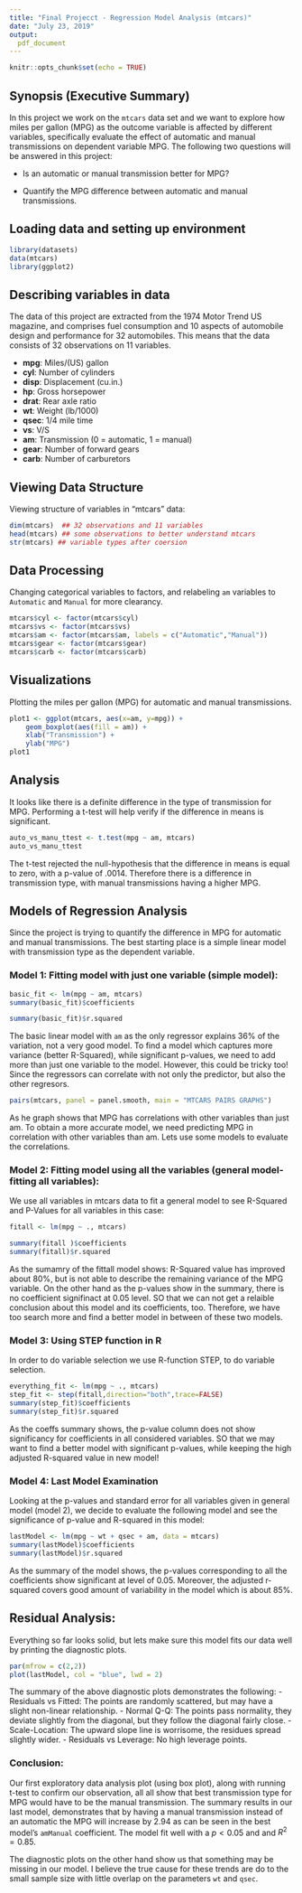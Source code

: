 ---
title: "Final Projecct - Regression Model Analysis (mtcars)"
date: "July 23, 2019"
output:
  pdf_document
---

```{r setup, include=FALSE}
knitr::opts_chunk$set(echo = TRUE)

```

## Synopsis (Executive Summary)
In this project we work on the `mtcars` data set and we want to explore how miles per gallon (MPG) as the outcome variable is affected by different variables, specifically evaluate the effect of automatic and manual transmissions on dependent variable MPG. The following two questions will be answered in this project:

- Is an automatic or manual transmission better for MPG?

- Quantify the MPG difference between automatic and manual transmissions.

## Loading data and setting up environment

```{r, message=FALSE}
library(datasets)
data(mtcars)
library(ggplot2)

```


## Describing variables in data
The data of this project are extracted from the 1974 Motor Trend US magazine, and comprises fuel consumption and 10 aspects of automobile design and performance for 32 automobiles. This means that the data consists of 32 observations on 11 variables.

- **mpg**:	 Miles/(US) gallon
- **cyl**:	 Number of cylinders
- **disp**:	 Displacement (cu.in.)
- **hp**:	 Gross horsepower
- **drat**:	 Rear axle ratio
- **wt**:	 Weight (lb/1000)
- **qsec**:	 1/4 mile time
- **vs**:	 V/S
- **am**:	 Transmission (0 = automatic, 1 = manual)
- **gear**:	 Number of forward gears
- **carb**:	 Number of carburetors

## Viewing Data Structure

Viewing structure of variables in "mtcars" data:

```{r}
dim(mtcars)  ## 32 observations and 11 variables
head(mtcars) ## some observations to better understand mtcars 
str(mtcars) ## variable types after coersion
```

## Data Processing

Changing categorical variables to factors, and relabeling `am` variables to `Automatic` and `Manual` for more clearancy.

```{r}
mtcars$cyl <- factor(mtcars$cyl)
mtcars$vs <- factor(mtcars$vs)
mtcars$am <- factor(mtcars$am, labels = c("Automatic","Manual"))
mtcars$gear <- factor(mtcars$gear)
mtcars$carb <- factor(mtcars$carb)
```

## Visualizations

Plotting the miles per gallon (MPG) for automatic and manual transmissions.

```{r, fig.height= 4}
plot1 <- ggplot(mtcars, aes(x=am, y=mpg)) +
    geom_boxplot(aes(fill = am)) +
    xlab("Transmission") +
    ylab("MPG") 
plot1
```
## Analysis

It looks like there is a definite difference in the type of transmission for MPG. Performing a t-test will help verify if the difference in means is significant.

```{r}
auto_vs_manu_ttest <- t.test(mpg ~ am, mtcars)
auto_vs_manu_ttest
```

The t-test rejected the null-hypothesis that the difference in means is equal to zero, with a p-value of $.0014$. Therefore there is a difference in transmission type, with manual transmissions having a higher MPG.

## Models of Regression Analysis

Since the project is trying to quantify the difference in MPG for automatic and manual transmissions. The best starting place is a simple linear model with transmission
type as the dependent variable.

### Model 1: Fitting model with just one variable (simple model):
```{r}
basic_fit <- lm(mpg ~ am, mtcars)
summary(basic_fit)$coefficients

summary(basic_fit)$r.squared
```

The basic linear model with `am` as the only regressor explains $36\%$ of the variation, not a very good model. To find a model which captures more variance (better R-Squared), while significant p-values, we need to add more than just one variable to the model. However, this could be tricky too! Since the regressors can correlate with not only the predictor, but also the other regresors. 

```{r}
pairs(mtcars, panel = panel.smooth, main = "MTCARS PAIRS GRAPHS")
```
As he graph shows that MPG has correlations with other variables than just am. To obtain a more accurate model, we need predicting MPG in correlation with other variables than am. Lets use some models to evaluate the correlations.

### Model 2: Fitting model using all the variables (general model-fitting all variables):

We use all variables in mtcars data to fit a general model to see R-Squared and P-Values for all variables in this case:

```{r}
fitall <- lm(mpg ~ ., mtcars) 

summary(fitall )$coefficients
summary(fitall)$r.squared

```
As the sumamry of the fittall model shows: R-Squared value has improved about $80\%$, but is not able to describe the remaining variance of the MPG variable. On the other hand as the p-values show in the summary, there is no coefficient signifinact at $0.05$ level. SO that we can not get a relaible conclusion about this model and its coefficients, too. Therefore, we have too search more and find a better model in between of these two models.

### Model 3: Using STEP function in R

In order to do variable selection we use R-function STEP, to do variable selection.

```{r}
everything_fit <- lm(mpg ~ ., mtcars)
step_fit <- step(fitall,direction="both",trace=FALSE)
summary(step_fit)$coefficients
summary(step_fit)$r.squared
```
As the coeffs summary shows, the p-value column does not show significancy for coefficients in all considered variables. SO that we may want to find a better model with significant p-values, while keeping the high adjusted R-squared value in new model!

### Model 4: Last Model Examination

Looking at the p-values and standard error for all variables given in general model (model 2), we decide to evaluate the following model and see the significance of p-value and R-squared in this model:

```{r}
lastModel <- lm(mpg ~ wt + qsec + am, data = mtcars)
summary(lastModel)$coefficients
summary(lastModel)$r.squared 
```

As the summary of the model shows, the p-values corresponding to all the coefficients show significant at level of $0.05$. Moreover, the adjusted r-squared covers good amount of variability in the model which is about $85\%$.

## Residual Analysis:

Everything so far looks solid, but lets make sure this model fits our data well by printing the diagnostic plots.

```{r}
par(mfrow = c(2,2))
plot(lastModel, col = "blue", lwd = 2)
```

The summary of the above diagnostic plots demonstrates the following:
- Residuals vs Fitted: The points are randomly scattered, but may have a slight non-linear relationship.
- Normal Q-Q: The points pass normality, they deviate slightly from the diagonal, but they follow the diagonal fairly close.
- Scale-Location: The upward slope line is worrisome, the residues spread slightly wider.
- Residuals vs Leverage: No high leverage points.

### Conclusion:

Our first exploratory data analysis plot (using box plot), along with running t-test to confirm our observation, all all show that best transmission type for MPG would have to be the manual transmission. The summary results in our last model, demonstrates that by having a manual transmission instead of an automatic the MPG will increase by 2.94 as can be seen in the best model's `amManual` coefficient. The model fit well with a $p < 0.05$ and and $R^2 = 0.85$.

The diagnostic plots on the other hand show us that something may be missing in our model. I believe the true cause for these trends are do to the small sample size with little overlap on the parameters `wt` and `qsec`.







